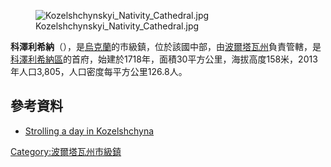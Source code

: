 {{No footnotes|time=2015-09-16T15:05:14+00:00}}
[[Image:Kozelshchynskyi_Nativity_Cathedral.jpg|right]]

{{Coord|49|13|N|33|51|E|display=title}}

'''科澤利希納'''（{{lang-uk|Козельщина}}），是[[烏克蘭|烏克蘭]]的市級鎮，位於該國中部，由[[波爾塔瓦州|波爾塔瓦州]]負責管轄，是[[科澤利希納區|科澤利希納區]]的首府，始建於1718年，面積30平方公里，海拔高度158米，2013年人口3,805，人口密度每平方公里126.8人。

==參考資料==
* {{uk icon}} [https://web.archive.org/web/20120311003907/http://poltavahistory.org.ua/trip_u_4.htm Strolling a day in Kozelshchyna]

{{DEFAULTSORT:Козельщина}}
[[Category:波爾塔瓦州市級鎮|Category:波爾塔瓦州市級鎮]]


{{Poltava-geo-stub}}